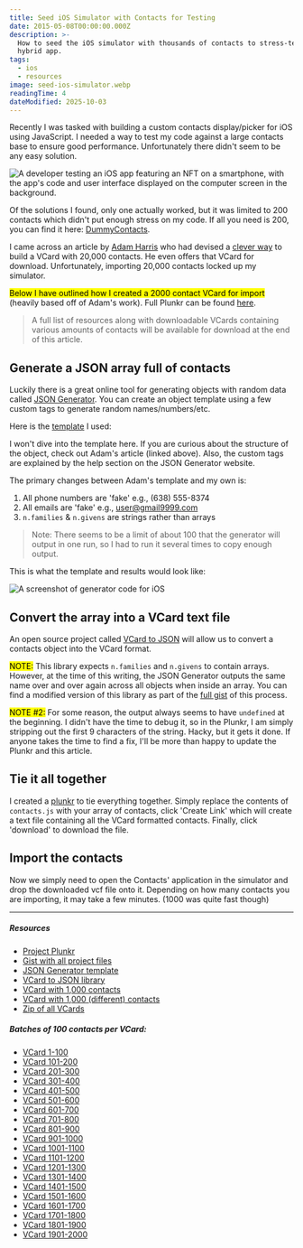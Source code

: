 ```yaml
---
title: Seed iOS Simulator with Contacts for Testing
date: 2015-05-08T00:00:00.000Z
description: >-
  How to seed the iOS simulator with thousands of contacts to stress-test your
  hybrid app.
tags:
  - ios
  - resources
image: seed-ios-simulator.webp
readingTime: 4
dateModified: 2025-10-03
---
```


Recently I was tasked with building a custom contacts display/picker for iOS
using JavaScript. I needed a way to test my code against a large contacts base
to ensure good performance. Unfortunately there didn't seem to be any easy
solution.

![A developer testing an iOS app featuring an NFT on a smartphone, with the app's code and user interface displayed on the computer screen in the background.](seed-ios-simulator.webp)

Of the solutions I found, only one actually worked, but it was limited to 200
contacts which didn't put enough stress on my code. If all you need is 200, you
can find it here: [DummyContacts][dummy].

I came across an article by [Adam Harris][adam] who had devised a [clever
way][20000] to build a VCard with 20,000 contacts. He even offers that VCard for
download. Unfortunately, importing 20,000 contacts locked up my simulator.

<mark>Below I have outlined how I created a 2000 contact VCard for import</mark>
(heavily based off of Adam's work). Full Plunkr can be found [here][plunkr].

> A full list of resources along with downloadable VCards containing various
> amounts of contacts will be available for download at the end of this article.

## Generate a JSON array full of contacts

Luckily there is a great online tool for generating objects with random data
called [JSON Generator][json]. You can create an object template using a few
custom tags to generate random names/numbers/etc.

Here is the [template][template] I used:

<script src="https://gist.github.com/benjamincharity/c295aea01a74b036fec0.js"></script>

I won't dive into the template here. If you are curious about the structure of
the object, check out Adam's article (linked above). Also, the custom tags are
explained by the help section on the JSON Generator website.

The primary changes between Adam's template and my own is:

1. All phone numbers are 'fake' e.g., (638) 555-8374
2. All emails are 'fake' e.g., user@gmail9999.com
3. `n.families` & `n.givens` are strings rather than arrays

> Note: There seems to be a limit of about 100 that the generator will output in
> one run, so I had to run it several times to copy enough output.

This is what the template and results would look like:

![A screenshot of generator code for iOS](generatorExample_ta2kup.png)

## Convert the array into a VCard text file

An open source project called [VCard to JSON][vcard] will allow us to convert a
contacts object into the VCard format.

<mark>NOTE:</mark> This library expects `n.families` and `n.givens` to contain
arrays. However, at the time of this writing, the JSON Generator outputs the
same name over and over again across all objects when inside an array. You can
find a modified version of this library as part of the [full gist][fullGist] of
this process.

<mark>NOTE #2:</mark> For some reason, the output always seems to have
`undefined` at the beginning. I didn't have the time to debug it, so in the
Plunkr, I am simply stripping out the first 9 characters of the string. Hacky,
but it gets it done. If anyone takes the time to find a fix, I'll be more than
happy to update the Plunkr and this article.

## Tie it all together

I created a [plunkr][plunkr] to tie everything together. Simply replace the
contents of `contacts.js` with your array of contacts, click 'Create Link' which
will create a text file containing all the VCard formatted contacts. Finally,
click 'download' to download the file.

## Import the contacts

Now we simply need to open the Contacts' application in the simulator and drop
the downloaded vcf file onto it. Depending on how many contacts you are
importing, it may take a few minutes. (1000 was quite fast though)

---

##### Resources

- [Project Plunkr][plunkr]
- [Gist with all project files][fullGist]
- [JSON Generator template][template]
- [VCard to JSON library][vcard]
- [VCard with 1,000 contacts](https://cdn.benjamincharity.com/vcards/contacts0-1000.vcf)
- [VCard with 1,000 (different) contacts](https://cdn.benjamincharity.com/vcards/contacts1000-2000.vcf)
- [Zip of all VCards](https://cdn.benjamincharity.com/vcards/ContactsVCards.zip)

##### Batches of 100 contacts per VCard:

- [VCard 1-100](https://cdn.benjamincharity.com/vcards/contacts1-100.vcf)
- [VCard 101-200](https://cdn.benjamincharity.com/vcards/contacts101-200.vcf)
- [VCard 201-300](https://cdn.benjamincharity.com/vcards/contacts201-300.vcf)
- [VCard 301-400](https://cdn.benjamincharity.com/vcards/contacts301-400.vcf)
- [VCard 401-500](https://cdn.benjamincharity.com/vcards/contacts401-500.vcf)
- [VCard 501-600](https://cdn.benjamincharity.com/vcards/contacts501-600.vcf)
- [VCard 601-700](https://cdn.benjamincharity.com/vcards/contacts601-700.vcf)
- [VCard 701-800](https://cdn.benjamincharity.com/vcards/contacts701-800.vcf)
- [VCard 801-900](https://cdn.benjamincharity.com/vcards/contacts801-900.vcf)
- [VCard 901-1000](https://cdn.benjamincharity.com/vcards/contacts901-1000.vcf)
- [VCard 1001-1100](https://cdn.benjamincharity.com/vcards/contacts1001-1100.vcf)
- [VCard 1101-1200](https://cdn.benjamincharity.com/vcards/contacts1101-1200.vcf)
- [VCard 1201-1300](https://cdn.benjamincharity.com/vcards/contacts1201-1300.vcf)
- [VCard 1301-1400](https://cdn.benjamincharity.com/vcards/contacts1301-1400.vcf)
- [VCard 1401-1500](https://cdn.benjamincharity.com/vcards/contacts1401-1500.vcf)
- [VCard 1501-1600](https://cdn.benjamincharity.com/vcards/contacts1501-1600.vcf)
- [VCard 1601-1700](https://cdn.benjamincharity.com/vcards/contacts1601-1700.vcf)
- [VCard 1701-1800](https://cdn.benjamincharity.com/vcards/contacts1701-1800.vcf)
- [VCard 1801-1900](https://cdn.benjamincharity.com/vcards/contacts1801-1900.vcf)
- [VCard 1901-2000](https://cdn.benjamincharity.com/vcards/contacts1901-2000.vcf)

[plunkr]: https://plnkr.co/edit/0Q1gz3BLocaIFg2B0rVH?p=preview
[template]: https://gist.github.com/benjamincharity/c295aea01a74b036fec0
[fullGist]: https://gist.github.com/benjamincharity/ac35ac288552feee349a
[json]: https://next.json-generator.com/
[vcard]: https://github.com/andrewppace/vcard-json
[adam]: https://github.com/aharris88
[20000]:
  https://www.adamwadeharris.com/heres-how-i-created-20000-fake-contacts-on-the-iphone/
[dummy]: https://github.com/Janak-Nirmal/DummyContacts
